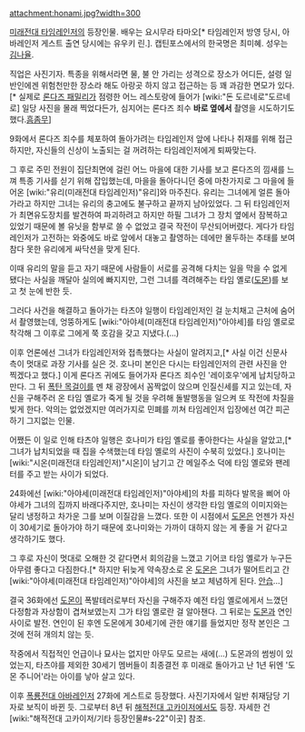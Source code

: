 attachment:honami.jpg?width=300

[[미래전대 타임레인저]]의 등장인물. 배우는 요시무라 타마오[* 타임레인저 방영 당시, 아바레인저 게스트 출연 당시에는 유우키 린.]. 캡틴포스에서의 한국명은 최미혜. 성우는 [[김나율]].

직업은 사진기자. 특종을 위해서라면 물, 불 안 가리는 성격으로 장소가 어디든, 설령 일반인에겐 위험천만한 장소라 해도 아랑곳 하지 않고 접근하는 등 꽤 과감한 면모가 있다.[* 실제로 [[론다즈 패밀리]]가 점령한 어느 레스토랑에 들어가 [wiki:"돈 도르네로"도르네로] 일당 사진을 몰래 찍었다든가, 심지어는 론다즈 죄수 '''바로 옆에서''' 촬영을 시도하기도 했다.[[흠좀무]]]

9화에서 론다즈 죄수를 체포하여 돌아가려는 타임레인저 앞에 나타나 취재를 위해 접근하지만, 자신들의 신상이 노출되는 걸 꺼려하는 타임레인저에게 퇴짜맞는다.

그 후로 주민 전원이 집단최면에 걸린 어느 마을에 대한 기사를 보고 론다즈의 낌새를 느껴 특종 기사를 싣기 위해 잡입했는데, 마을을 돌아다니던 중에 마찬가지로 그 마을에 들어온 [wiki:"유리(미래전대 타임레인저)"유리]와 마주친다. 유리는 그녀에게 얼른 돌아가라고 하지만 그녀는 유리의 충고에도 불구하고 끝까지 남아있었다. 그 뒤 타임레인저가 최면유도장치를 발견하여 파괴하려고 하지만 하필 그녀가 그 장치 옆에서 잠복하고 있었기 때문에 볼 유닛을 함부로 쓸 수 없었고 결국 작전이 무산되어버렸다. 게다가 타임레인저가 고전하는 와중에도 바로 앞에서 대놓고 촬영하는 데에만 몰두하는 추태를 보여 참다 못한 유리에게 싸닥션을 맞게 된다.

이때 유리의 말을 듣고 자기 때문에 사람들이 서로를 공격해 다치는 일을 막을 수 없게 됐다는 사실을 깨달아 실의에 빠지지만, 그런 그녀를 격려해주는 타임 옐로([[도몬]])를 보고 첫 눈에 반한 듯.

그러다 사건을 해결하고 돌아가는 타츠야 일행이 타임레인저인 걸 눈치채고 근처에 숨어서 촬영했는데, 엉뚱하게도 [wiki:"아야세(미래전대 타임레인저)"아야세]를 타임 옐로로 착각해 그 이후로 그에게 쭉 호감을 갖고 지냈다.(...)

이후 언론에선 그녀가 타임레인저와 접촉했다는 사실이 알려지고,[* 사실 이건 신문사 측이 멋대로 과장 기사를 실은 것. 호나미 본인은 다시는 타임레인저의 관련 사진을 안 찍겠다고 했다.] 이게 론다즈 귀에도 들어가자 론다즈 죄수인 '레이호우'에게 납치당하고 만다. 그 뒤 [[폭탄 목걸이]]를 멘 채 광장에서 꼼짝없이 앉으며 인질신세를 지고 있는데, 자신을 구해주러 온 타임 옐로가 죽게 될 것을 우려해 돌발행동을 일으켜 또 작전에 차질을 빚게 한다. 악의는 없었겠지만 여러가지로 민폐를 끼쳐 타임레인저 입장에선 여간 피곤하기 그지없는 인물.

어쨌든 이 일로 인해 타츠야 일행은 호나미가 타임 옐로를 좋아한다는 사실을 알았고,[* 그녀가 납치되었을 때 집을 수색했는데 타임 옐로의 사진이 수북히 있었다.] 호나미는 [wiki:"시온(미래전대 타임레인저)"시온]이 남기고 간 메일주소 덕에 타임 옐로와 팬레터를 주고 받는 사이가 되었다.

24화에선 [wiki:"아야세(미래전대 타임레인저)"아야세]의 차를 피하다 발목을 삐어 아야세가 그녀의 집까지 바래다주지만, 호나미는 자신이 생각한 타임 옐로의 이미지와는 달리 냉정하고 차가운 그를 보며 이질감을 느꼈다. 또한 이 시점에서 [[도몬]]은 언젠가 자신이 30세기로 돌아가야 하기 때문에 호나미와는 가까이 대하지 않는 게 좋을 거 같다고 생각하기도 했다.

그 후로 자신이 멋대로 오해한 것 같다면서 회의감을 느꼈고 기어코 타임 옐로가 누구든 아무렴 좋다고 다짐한다.[* 하지만 뒤늦게 약속장소로 온 [[도몬]]은 그녀가 떨어트리고 간 [wiki:"아야세(미래전대 타임레인저)"아야세]의 사진을 보고 체념하게 된다. [[안습]]...]

결국 36화에선 [[도몬]]이 폭발테러로부터 자신을 구해주자 예전 타임 옐로에게서 느꼈던 다정함과 자상함이 겹쳐보였는지 그가 타임 옐로란 걸 알아챈다. 그 뒤로는 [[도몬]]과 연인사이로 발전. 연인이 된 후엔 도몬에게 30세기에 관한 얘기를 들었지만 정작 본인은 그것에 전혀 개의치 않는 듯.

작중에서 직접적인 언급이나 묘사는 없지만 아무도 모르는 새에(...) 도몬과의 썸씽이 있었는지, 타츠야를 제외한 30세기 멤버들이 최종결전 후 미래로 돌아가고 난 1년 뒤엔 '도몬 주니어'라는 아이를 낳아 살고 있다.

이후 [[폭룡전대 아바레인저]] 27화에 게스트로 등장했다. 사진기자에서 일반 취재담당 기자로 보직이 바뀐 듯. 그로부터 8년 뒤 [[해적전대 고카이저]]에서도 등장. 자세한 건 [wiki:"해적전대 고카이저/기타 등장인물#s-22"이곳] 참조.
